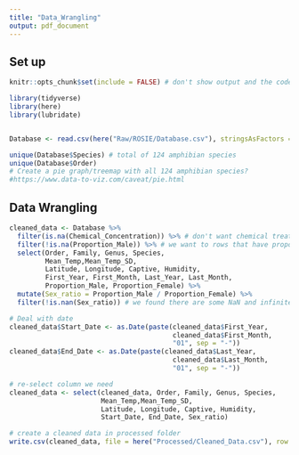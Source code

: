 ```yaml
---
title: "Data_Wrangling"
output: pdf_document
---
```


## Set up

```r
knitr::opts_chunk$set(include = FALSE) # don't show output and the code 

library(tidyverse)
library(here)
library(lubridate)


Database <- read.csv(here("Raw/ROSIE/Database.csv"), stringsAsFactors = TRUE)

unique(Database$Species) # total of 124 amphibian species
unique(Database$Order)
# Create a pie graph/treemap with all 124 amphibian species?
#https://www.data-to-viz.com/caveat/pie.html

```

## Data Wrangling

```r
cleaned_data <- Database %>% 
  filter(is.na(Chemical_Concentration)) %>% # don't want chemical treatment
  filter(!is.na(Proportion_Male)) %>% # we want to rows that have proportion_male data
  select(Order, Family, Genus, Species, 
         Mean_Temp,Mean_Temp_SD, 
         Latitude, Longitude, Captive, Humidity, 
         First_Year, First_Month, Last_Year, Last_Month,
         Proportion_Male, Proportion_Female) %>% 
  mutate(Sex_ratio = Proportion_Male / Proportion_Female) %>% 
  filter(!is.nan(Sex_ratio)) # we found there are some NaN and infinite data in sex ratio column, we may need to filter these data out  

# Deal with date
cleaned_data$Start_Date <- as.Date(paste(cleaned_data$First_Year, 
                                         cleaned_data$First_Month,
                                         "01", sep = "-"))
cleaned_data$End_Date <- as.Date(paste(cleaned_data$Last_Year, 
                                         cleaned_data$Last_Month,
                                         "01", sep = "-"))

# re-select column we need
cleaned_data <- select(cleaned_data, Order, Family, Genus, Species,
                       Mean_Temp,Mean_Temp_SD,
                       Latitude, Longitude, Captive, Humidity, 
                       Start_Date, End_Date, Sex_ratio)

# create a cleaned data in processed folder
write.csv(cleaned_data, file = here("Processed/Cleaned_Data.csv"), row.names = FALSE)
```
